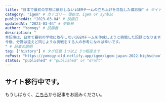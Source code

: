 ```yaml
---
title: "日本で最初の学校に依存しないiGEMチームの立ち上げを目指した備忘録" # タイトル
category: "igem" # カテゴリー 現在は、igem or synbio
publishedAt: "2023-03-04" # 投稿日
updatedAt: "2023-03-04" # 更新日
author: "Yomogy" # 投稿者
description: "
本記事は、日本で最初の学校に依存しないiGEMチームを作成しようと挑戦した記録になります。
今後、分野は違えど同じような挑戦をする人の参考になれば幸いです。
" # 記事の説明
tag: ["history"] # タグ任意 1つ以上 3つ程度まで
rePost: "https://yomogy-old.netlify.app/igem/igem-japan-2022-highschool-log" # 記事の転載の場合は"url"を記入。例 : "https//yomogy"
status: "published" # "published" or "draft"
---
```


## サイト移行中です。

もうしばらく、[こちら](https://yomogy-old.netlify.app/igem/igem-japan-2022-highschool-log)から記事をお読みください。
